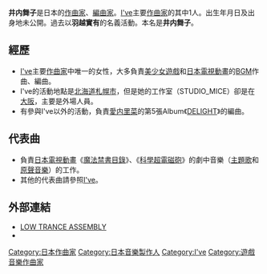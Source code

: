 {{BLP unsourced|time=2021-02-01T23:56:54+00:00}}
{{Infobox Musician 
| Name                = 井内舞子
| Img                 = 
| Img_capt            = 
| Background          = non_performing_personnel
| Birth_name          = 井内舞子
| Born                = {{JPN}}[[廣島縣|廣島縣]]
| Died                = 
| Origin              = 
| Instrument          = [[電子琴|電子琴]]
| Genre               = [[遊戲音樂|遊戲音樂]]、[[動畫歌曲|動畫歌曲]]
| Occupation          = [[作曲家|作曲家]]、[[編曲家|編曲家]]、[[音樂製作人|音樂製作人]]
| School_background=[[國立音樂大學|國立音樂大學]]音乐设计学科
| Years_active        = 2002年 - 
| Label               = 
| Production          = [[I've|I've]]/FUCTORY records
| Associated_acts     = [[高瀨一矢|高瀨一矢]]、[[中澤伴行|中澤伴行]]、[[尾崎武士|尾崎武士]]、[[C.G_mix|C.G mix]]（請參照[[I've#主要音樂製作|I've#主要音樂製作]]）
| Influences          = 
| URL                 = [http://ive.mu/ I've official web site]
}}
{{Japanese
| image = 
| japanese = 井内 舞子
| kana = いうち まいこ
| romaji = Iuchi Maiko
|}}

'''井内舞子'''{{bd}}是日本的[[作曲家|作曲家]]、[[編曲家|編曲家]]。[[I've|I've]]主要[[作曲家|作曲家]]的其中1人。出生年月日及出身地未公開。過去以'''羽越實有'''的名義活動。本名是'''井内舞子'''。

== 經歷 ==
* [[I've|I've]]主要[[作曲家|作曲家]]中唯一的女性，大多負責[[美少女遊戲|美少女遊戲]]和[[日本電視動畫|日本電視動畫]]的[[BGM|BGM]]作曲、編曲。
* I've的活動地點是[[北海道|北海道]][[札幌市|札幌市]]，但是她的工作室（STUDIO_MICE）卻是在[[大阪市|大阪]]，主要是外場人員。
* 有參與I've以外的活動，負責[[愛内里菜|愛内里菜]]的第5張Album《[[DELIGHT|DELIGHT]]》的編曲。

== 代表曲 ==
* 負責[[日本電視動畫|日本電視動畫]]《[[魔法禁書目錄|魔法禁書目錄]]》、《[[科學超電磁砲|科學超電磁砲]]》的劇中音樂（[[masterpiece|主題歌]]和[[原聲音樂|原聲音樂]]）的工作。
* 其他的代表曲請參照[[I've|I've]]。

== 外部連結 ==
*[http://ive.mu/ LOW TRANCE ASSEMBLY]{{Wayback|url=http://ive.mu/ |date=20110202143224 }}{{ja icon}}
*{{Twitter|iuchim}}{{ja icon}}

{{I've}}
{{normdaten}}
{{DEFAULTSORT:Iuchi Maiko}}
[[Category:日本作曲家|Category:日本作曲家]]
[[Category:日本音樂製作人|Category:日本音樂製作人]]
[[Category:I've|Category:I've]]
[[Category:遊戲音樂作曲家|Category:遊戲音樂作曲家]]
{{Japan-bio-stub}}